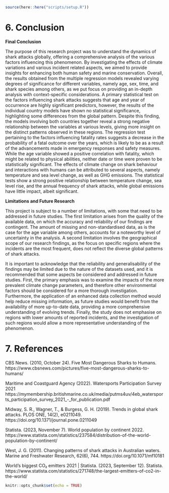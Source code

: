 ```r
source(here::here("scripts/setup.R"))
```

# 6. <strong>Conclusion</strong>

<strong>Final Conclusion</strong>

The purpose of this research project was to understand the dynamics of shark attacks globally, offering a comprehensive analysis of the various factors influencing this phenomenon. By investigating the effects of climate variations and various incident related aspects, we aimed to provide insights for enhancing both human safety and marine conservation.
Overall, the results obtained from the multiple regression models revealed varying degrees of significance for different variables, namely age, sex, time, and shark species among others, as we put focus on providing an in-depth analysis with context-specific considerations.
A primary statistical test on the factors influencing shark attacks suggests that age and year of occurrence are highly significant predictors, however, the results of the individual country models have shown no statistical significance, highlighting some differences from the global pattern. Despite this finding, the models involving both countries together reveal a strong negative relationship between the variables at various levels, giving more insight on the distinct patterns observed in these regions.
The regression test pertaining to the factors influencing fatality rates suggests a decrease in the probability of a fatal outcome over the years, which is likely to be as a result of the advancements made in emergency responses and safety measures. While the age variable showed a positive correlation with fatality, which might be related to physical abilities, neither date or time were proven to be statistically significant.
The effects of climate change on shark behaviour and interactions with humans can be attributed to several aspects, namely temperature and sea level change, as well as GHG emissions. The statistical tests show a strong positive relationship between temperature change, sea level rise, and the annual frequency of shark attacks, while global emissions have little impact, albeit significant.

<strong>Limitations and Future Research</strong>

This project is subject to a number of limitations, with some that need to be addressed in future studies. The first limitation arises from the quality of the available data, on which the accuracy and reliability of our findings are contingent. The amount of missing and non-standardised data, as is the case for the age variable among others, accounts for a noteworthy level of uncertainty in the analysis. A second limitation involves the geographical scope of our research findings, as the focus on specific regions where the incidents are the most frequent, does not reflect the diverse global patterns of shark attacks.

It is important to acknowledge that the reliability and generalisability of the findings may be limited due to the nature of the datasets used, and it is recommended that some aspects be considered and addressed in future studies. 
First, the primary emphasis was to examine the impacts of the more prevalent climate change parameters, and therefore other environmental factors should be considered for a more thorough investigation. Furthermore, the application of an enhanced data collection method would help reduce missing information, as future studies would benefit from the availability of more up-to-date data, providing a more comprehensive understanding of evolving trends. Finally, the study does not emphasise on regions with lower amounts of reported incidents, and the investigation of such regions would allow a more representative understanding of the phenomenon.

# 7. <strong>References</strong>

CBS News. (2010, October 24). Five Most Dangerous Sharks to Humans. https://www.cbsnews.com/pictures/five-most-dangerous-sharks-to-humans/

Maritime and Coastguard Agency (2022). Watersports Participation Survey 2021 https://mymembership.britishmarine.co.uk/media/putms4uv/4eb_watersports_participation_survey_2021_-_for_publication.pdf

Midway, S. R., Wagner, T., & Burgess, G. H. (2019). Trends in global shark attacks. PLOS ONE, 14(2), e0211049. https://doi.org/10.1371/journal.pone.0211049

Statista. (2023, November 7). World population by continent 2022. https://www.statista.com/statistics/237584/distribution-of-the-world-population-by-continent/

West, J. G. (2011). Changing patterns of shark attacks in Australian waters. Marine and Freshwater Research, 62(6), 744. https://doi.org/10.1071/mf10181

World’s biggest CO₂ emitters 2021 | Statista. (2023, September 12). Statista. https://www.statista.com/statistics/271748/the-largest-emitters-of-co2-in-the-world/



```r
knitr::opts_chunk$set(echo = TRUE)
```

